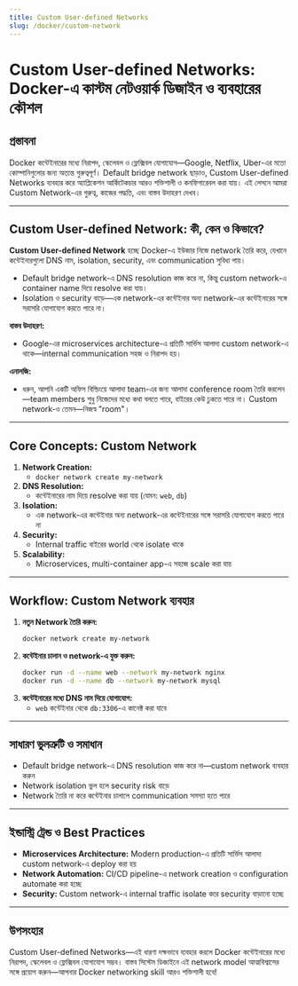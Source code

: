 ```yaml
---
title: Custom User-defined Networks
slug: /docker/custom-network
---
```


# Custom User-defined Networks: Docker-এ কাস্টম নেটওয়ার্ক ডিজাইন ও ব্যবহারের কৌশল

## প্রস্তাবনা

Docker কন্টেইনারের মধ্যে নিরাপদ, স্কেলেবল ও ফ্লেক্সিবল যোগাযোগ—Google, Netflix, Uber-এর মতো কোম্পানিগুলোর জন্য অত্যন্ত গুরুত্বপূর্ণ। Default bridge network ছাড়াও, Custom User-defined Networks ব্যবহার করে অ্যাপ্লিকেশন আর্কিটেকচার আরও শক্তিশালী ও কনফিগারেবল করা যায়। এই লেসনে আমরা Custom Network-এর গুরুত্ব, কাজের পদ্ধতি, এবং বাস্তব উদাহরণ দেখব।

---

## Custom User-defined Network: কী, কেন ও কিভাবে?

**Custom User-defined Network** হচ্ছে Docker-এ ইউজার নিজে network তৈরি করে, যেখানে কন্টেইনারগুলো DNS নাম, isolation, security, এবং communication সুবিধা পায়।

- Default bridge network-এ DNS resolution কাজ করে না, কিন্তু custom network-এ container name দিয়ে resolve করা যায়।
- Isolation ও security বাড়ে—এক network-এর কন্টেইনার অন্য network-এর কন্টেইনারের সঙ্গে সরাসরি যোগাযোগ করতে পারে না।

**বাস্তব উদাহরণ:**
- Google-এর microservices architecture-এ প্রতিটি সার্ভিস আলাদা custom network-এ থাকে—internal communication সহজ ও নিরাপদ হয়।

**এনালজি:**
- ধরুন, আপনি একটি অফিস বিল্ডিংয়ে আলাদা team-এর জন্য আলাদা conference room তৈরি করলেন—team members শুধু নিজেদের মধ্যে কথা বলতে পারে, বাইরের কেউ ঢুকতে পারে না। Custom network-ও তেমন—নিজস্ব "room"।

---

## Core Concepts: Custom Network

1. **Network Creation:**
    - `docker network create my-network`
2. **DNS Resolution:**
    - কন্টেইনারের নাম দিয়ে resolve করা যায় (যেমন: `web`, `db`)
3. **Isolation:**
    - এক network-এর কন্টেইনার অন্য network-এর কন্টেইনারের সঙ্গে সরাসরি যোগাযোগ করতে পারে না
4. **Security:**
    - Internal traffic বাইরের world থেকে isolate থাকে
5. **Scalability:**
    - Microservices, multi-container app-এ সহজে scale করা যায়

---

## Workflow: Custom Network ব্যবহার

1. **নতুন Network তৈরি করুন:**
    ```bash
    docker network create my-network
    ```
2. **কন্টেইনার চালান ও network-এ যুক্ত করুন:**
    ```bash
    docker run -d --name web --network my-network nginx
    docker run -d --name db --network my-network mysql
    ```
3. **কন্টেইনারের মধ্যে DNS নাম দিয়ে যোগাযোগ:**
    - `web` কন্টেইনার থেকে `db:3306`-এ কানেক্ট করা যাবে

---

## সাধারণ ভুলত্রুটি ও সমাধান

- Default bridge network-এ DNS resolution কাজ করে না—custom network ব্যবহার করুন
- Network isolation ভুল হলে security risk বাড়ে
- Network তৈরি না করে কন্টেইনার চালালে communication সমস্যা হতে পারে

---

## ইন্ডাস্ট্রি ট্রেন্ড ও Best Practices

- **Microservices Architecture:** Modern production-এ প্রতিটি সার্ভিস আলাদা custom network-এ deploy করা হয়
- **Network Automation:** CI/CD pipeline-এ network creation ও configuration automate করা হচ্ছে
- **Security:** Custom network-এ internal traffic isolate করে security বাড়ানো হচ্ছে

---

## উপসংহার

Custom User-defined Networks—এই ধারণা দক্ষভাবে ব্যবহার করলে Docker কন্টেইনারের মধ্যে নিরাপদ, স্কেলেবল ও ফ্লেক্সিবল যোগাযোগ সম্ভব। বাস্তব সিস্টেম ডিজাইনে এই network model আত্মবিশ্বাসের সঙ্গে প্রয়োগ করুন—আপনার Docker networking skill আরও শক্তিশালী হবে!
